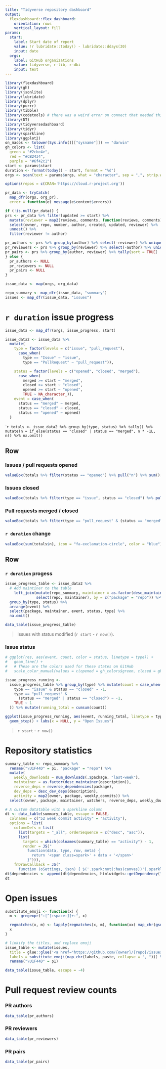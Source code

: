 ```yaml
---
title: "Tidyverse repository dashboard"
output:
  flexdashboard::flex_dashboard:
    orientation: rows
    vertical_layout: fill
params:
  start: 
    label: Start date of report
    value: !r lubridate::today() - lubridate::ddays(30)
    input: date
  orgs:
    label: GitHub organizations
    value: tidyverse, r-lib, r-dbi
    input: text
---
```


```r
library(flexdashboard)
library(gh)
library(jsonlite)
library(lubridate)
library(dplyr)
library(purrr)
library(tibble)
library(codetools) # there was a weird error on connect that needed this
library(DT)
library(tidyversedashboard)
library(tidyr)
library(sparkline)
library(ggplot2)
on_macos <- tolower(Sys.info()[["sysname"]]) == "darwin"
gh_colors <- list(
  green = "#2cbe4e",
  red = "#CB2434",
  purple = "#6f42c1")
start <- params$start
duration <- format(today() - start, format = "%d")
orgs <- scan(text = params$orgs, what = "character", sep = ",", strip.white = TRUE, quiet = TRUE)
```

```r
options(repos = c(CRAN='https://cloud.r-project.org'))

pr_data <- tryCatch(
  map_dfr(orgs, org_pr),
  error = function(e) message(e$content$errors))

if (!is.null(pr_data)) {
prs <- pr_data %>% filter(updated >= start) %>%
  mutate(reviewer = map2(reviews, comments, function(reviews, comments) unique(c(reviews$reviewer, comments$commenter)))) %>%
  select(owner, repo, number, author, created, updated, reviewer) %>% 
  unnest() %>%
  filter(reviewer != author)

pr_authors <- prs %>% group_by(author) %>% select(-reviewer) %>% unique() %>% tally(sort = TRUE)
pr_reviewers <- prs %>% group_by(reviewer) %>% select(-author) %>% unique() %>% tally(sort = TRUE)
pr_pairs <- prs %>% group_by(author, reviewer) %>% tally(sort = TRUE)
} else {
  pr_authors <- NULL
  pr_reviewers <- NULL
  pr_pairs <- NULL
}
```

```r
issue_data <- map(orgs, org_data)

repo_summary <- map_dfr(issue_data, "summary")
issues <- map_dfr(issue_data, "issues")
```


`r duration` issue progress
=====================================
```r
issue_data <- map_dfr(orgs, issue_progress, start)

issue_data2 <- issue_data %>% 
  mutate(
    type = factor(levels = c("issue", "pull_request"),
      case_when(
        type == "Issue" ~ "issue",
        type == "PullRequest" ~ "pull_request")),

    status = factor(levels = c("opened", "closed", "merged"),
      case_when(
        merged >= start ~ "merged",
        closed >= start ~ "closed",
        opened >= start ~ "opened",
        TRUE ~ NA_character_)),
    event = case_when(
      status == "merged" ~ merged,
      status == "closed" ~ closed,
      status == "opened" ~ opened)
  )
```

````r
totals <- issue_data2 %>% group_by(type, status) %>% tally() %>% mutate(n = if_else(status == "closed" | status == "merged", n * -1L, n)) %>% na.omit()
```

Row
------------------------------

### Issues / pull requests opened
```r
valueBox(totals %>% filter(status == "opened") %>% pull("n") %>% sum(), icon = "fa-exclamation-circle", color = gh_colors$green)
```

### Issues closed
```r
valueBox(totals %>% filter(type == "issue", status == "closed") %>% pull("n"), icon = "fa-times-circle", color = gh_colors$red)
```

### Pull requests merged / closed
```r
valueBox(totals %>% filter(type == "pull_request" & (status == "merged" | status == "closed")) %>% pull("n") %>% sum(), icon = "ion-merge", color = gh_colors$purple)
```

### `r duration` change

```r
valueBox(sum(totals$n), icon = "fa-exclamation-circle", color = "blue")
```

Row
-------------------------------------

### `r duration` progess

```r
issue_progress_table <- issue_data2 %>%
  # Add maintiner to the table
    left_join(mutate(repo_summary, maintainer = as.factor(desc_maintainer(description))) %>% 
              select(repo, maintainer), by = c("package" = "repo")) %>%
  group_by(type, status) %>%
  arrange(event) %>%
  select(package, maintainer, event, status, type) %>%
  na.omit()

data_table(issue_progress_table)
```

> Issues with status modified (`r start` - `r now()`).

### Issue status

```r

# ggplot(res, aes(event, count, color = status, linetype = type)) +
#   geom_line() +
#   # These are the colors used for these states on GitHub
#   scale_color_manual(values = c(opened = gh_colors$green, closed = gh_colors$red, merged = gh_colors$purple))

issue_progress_running <-
  issue_progress_table %>% group_by(type) %>% mutate(count = case_when(
    type == "issue" & status == "closed" ~ -1,
    type == "pull_request" &
      (status == "merged" | status == "closed") ~ -1,
    TRUE ~ 1
  )) %>% mutate(running_total = cumsum(count))

ggplot(issue_progress_running, aes(event, running_total, linetype = type)) +
  geom_step() + labs(x = NULL, y = "Open Issues")
```

> `r start` - `r now()`

Repository statistics
=====================================

```r
summary_table <- repo_summary %>%
  rename("\U1F44D" = p1, "package" = "repo") %>%
  mutate(
    weekly_downloads = num_downloads(.$package, "last-week"),
    maintainer = as.factor(desc_maintainer(description)),
    reverse_deps = reverse_dependencies(package),
    dev_deps = desc_dev_deps(description),
    activity = map2(owner, package, weekly_commits)) %>%
  select(owner, package, maintainer, watchers, reverse_deps, weekly_downloads, open_issues, prs, "\U1F44D", everything(), -description)
```

```r
# A custom datatable with a sparkline column
dt <- data_table(summary_table, escape = FALSE,
  colnames = c("52 week commit activity" = "activity"),
  options = list(
    columnDefs = list(
      list(targets = "_all", orderSequence = c("desc", "asc")),
      list(
        targets = which(colnames(summary_table) == "activity") - 1,
        render = JS("
          function(data, type, row, meta) {
            return '<span class=spark>' + data + '</span>'
          }"))),
    fnDrawCallback = JS("
      function (oSettings, json) { $('.spark:not(:has(canvas))').sparkline('html', {width: '100px', lineColor: '#DCAB49', fillColor: '#DBDED3', spotColor: '', minSpotColor: '', maxSpotColor: ''}) }")))
dt$dependencies <- append(dt$dependencies, htmlwidgets::getDependency("sparkline"))
dt
```

Open issues
=====================================
```r
substitute_emoji <- function(x) {
  m <- gregexpr(":[^[:space:]]+:", x)

  regmatches(x, m) <- lapply(regmatches(x, m), function(xx) map_chr(gsub(":", "", xx), emo::ji))
  x
}

# linkify the titles, and replace emoji
issue_table <- mutate(issues,
  title = glue::glue('<a href="https://github.com/{owner}/{repo}/issues/{issue}">{title}</a>'),
  labels = substitute_emoji(map_chr(labels, paste, collapse = ", "))) %>%
  rename("\U1F44D" = p1)

data_table(issue_table, escape = -4)
```

Pull request review counts
=====================================


### PR authors
```r
data_table(pr_authors)
```

### PR reviewers
```r
data_table(pr_reviewers)
```

### PR pairs
```r
data_table(pr_pairs)
```
